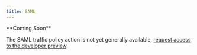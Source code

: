 ```yaml
---
title: SAML
---
```

<Info>
**Coming Soon**



The SAML traffic policy action is not yet generally available, [request access
to the developer preview](https://dashboard.ngrok.com/developer-preview).
</Info>
